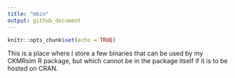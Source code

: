 ```yaml
---
title: "mbin"
output: github_document
---
```


```r
knitr::opts_chunk$set(echo = TRUE)
```

This is a place where I store a few binaries that can be used by my
CKMRsim R package, but which cannot be in the package itself if it
is to be hosted on CRAN.  